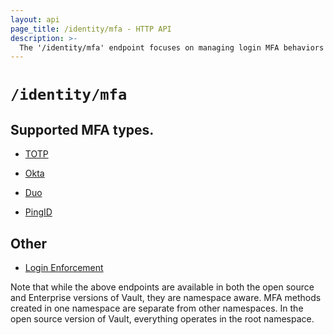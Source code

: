 ```yaml
---
layout: api
page_title: /identity/mfa - HTTP API
description: >-
  The '/identity/mfa' endpoint focuses on managing login MFA behaviors in Vault.
---
```


# `/identity/mfa`

## Supported MFA types.

- [TOTP](/api/identity/mfa/totp)

- [Okta](/api/identity/mfa/okta)

- [Duo](/api/identity/mfa/duo)

- [PingID](/api/identity/mfa/pingid)

## Other

- [Login Enforcement](/api/identity/mfa/login-enforcement)

Note that while the above endpoints are available in both the open source and Enterprise versions of Vault,
they are namespace aware. MFA methods created in one namespace are separate from other namespaces. In the open
source version of Vault, everything operates in the root namespace.
